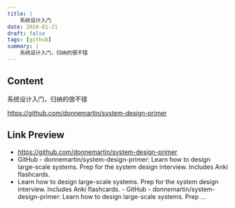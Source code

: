 ```yaml
---
title: |
    系统设计入门
date: 2020-01-21
draft: false
tags: [github]
summary: |
    系统设计入门，归纳的很不错
---
```


## Content

系统设计入门，归纳的很不错

https://github.com/donnemartin/system-design-primer

## Link Preview

- https://github.com/donnemartin/system-design-primer
- GitHub - donnemartin/system-design-primer: Learn how to design large-scale systems. Prep for the system design interview.  Includes Anki flashcards.
- Learn how to design large-scale systems. Prep for the system design interview.  Includes Anki flashcards. - GitHub - donnemartin/system-design-primer: Learn how to design large-scale systems. Prep ...

